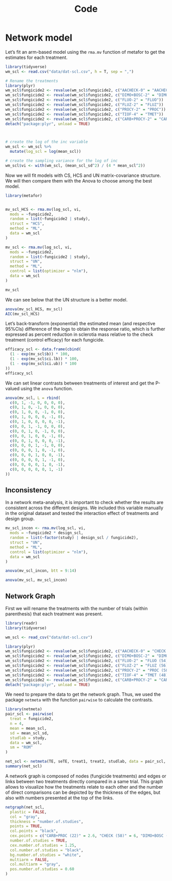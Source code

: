 % Code



# Network model

Let's fit an arm-based model using the `rma.mv` function of metafor to get the estimates for each treatment.


```{r}
library(tidyverse)
wm_scl <- read.csv("data/dat-scl.csv", h = T, sep = ",")

# Rename the treatments
library(plyr)
wm_scl$fungicide2 <- revalue(wm_scl$fungicide2, c("AACHECK-0" = "AACHECK"))
wm_scl$fungicide2 <- revalue(wm_scl$fungicide2, c("DIMO+BOSC-2" = "DIMO+BOSC"))
wm_scl$fungicide2 <- revalue(wm_scl$fungicide2, c("FLUO-2" = "FLUO"))
wm_scl$fungicide2 <- revalue(wm_scl$fungicide2, c("FLUZ-2" = "FLUZ"))
wm_scl$fungicide2 <- revalue(wm_scl$fungicide2, c("PROCY-2" = "PROC"))
wm_scl$fungicide2 <- revalue(wm_scl$fungicide2, c("TIOF-4" = "TMET"))
wm_scl$fungicide2 <- revalue(wm_scl$fungicide2, c("CARB+PROCY-2" = "CARB+PROC"))
detach("package:plyr", unload = TRUE)



# create the log of the inc variable
wm_scl <- wm_scl %>%
  mutate(log_scl = log(mean_scl))

# create the sampling variance for the log of inc
wm_scl$vi <- with(wm_scl, (mean_scl_sd^2) / (4 * mean_scl^2))
```


Now we will fit models with CS, HCS and UN matrix-covariance structure. We will then compare them with the Anova to choose among the best model.

```{r}

library(metafor)


mv_scl_HCS <- rma.mv(log_scl, vi,
  mods = ~fungicide2,
  random = list(~fungicide2 | study),
  struct = "HCS",
  method = "ML",
  data = wm_scl
)

mv_scl <- rma.mv(log_scl, vi,
  mods = ~fungicide2,
  random = list(~fungicide2 | study),
  struct = "UN",
  method = "ML",
  control = list(optimizer = "nlm"),
  data = wm_scl
)

mv_scl
```


We can see below that the UN structure is a better model.

```{r}

anova(mv_scl_HCS, mv_scl)
AIC(mv_scl_HCS)
```

Let's back-transform (exponential) the estimated mean (and respective 95%CIs) difference of the logs to obtain the response ratio, which is further expressed as percent reduction in sclerotia mass relative to the check treatment (control efficacy) for each fungicide. 

```{r}
efficacy_scl <- data.frame(cbind(
  (1 - exp(mv_scl$b)) * 100,
  (1 - exp(mv_scl$ci.lb)) * 100,
  (1 - exp(mv_scl$ci.ub)) * 100
))
efficacy_scl
```

We can set linear contrasts between treatments of interest and get the P-valued using the `anova` function.

```{r}
anova(mv_scl, L = rbind(
  c(0, 1, -1, 0, 0, 0, 0),
  c(0, 1, 0, -1, 0, 0, 0),
  c(0, 1, 0, 0, -1, 0, 0),
  c(0, 1, 0, 0, 0, -1, 0),
  c(0, 1, 0, 0, 0, 0, -1),
  c(0, 0, 1, -1, 0, 0, 0),
  c(0, 0, 1, 0, -1, 0, 0),
  c(0, 0, 1, 0, 0, -1, 0),
  c(0, 0, 1, 0, 0, 0, -1),
  c(0, 0, 0, 1, -1, 0, 0),
  c(0, 0, 0, 1, 0, -1, 0),
  c(0, 0, 0, 1, 0, 0, -1),
  c(0, 0, 0, 0, 1, -1, 0),
  c(0, 0, 0, 0, 1, 0, -1),
  c(0, 0, 0, 0, 0, 1, -1)
))
```


## Inconsistency 

In a network meta-analysis, it is important to check whether the results are consistent across the different designs. We included this variable manually in the original dataset and tested the interaction effect of treatments and design group.

```{r}

mv_scl_incon <- rma.mv(log_scl, vi,
  mods = ~fungicide2 * design_scl,
  random = list(~factor(study) | design_scl / fungicide2),
  struct = "UN",
  method = "ML",
  control = list(optimizer = "nlm"),
  data = wm_scl
)

anova(mv_scl_incon, btt = 9:14)

anova(mv_scl, mv_scl_incon)
```


## Network Graph


 

First we  will rename the treatments with the number of trials (within parenthesis) that each treatment was present.

```{r, warning=FALSE}
library(readr)
library(tidyverse)

wm_scl <- read_csv("data/dat-scl.csv")

library(plyr)
wm_scl$fungicide2 <- revalue(wm_scl$fungicide2, c("AACHECK-0" = "CHECK (58)"))
wm_scl$fungicide2 <- revalue(wm_scl$fungicide2, c("DIMO+BOSC-2" = "DIMO+BOSC (54)"))
wm_scl$fungicide2 <- revalue(wm_scl$fungicide2, c("FLUO-2" = "FLUO (54)"))
wm_scl$fungicide2 <- revalue(wm_scl$fungicide2, c("FLUZ-2" = "FLUZ (56)"))
wm_scl$fungicide2 <- revalue(wm_scl$fungicide2, c("PROCY-2" = "PROC (58)"))
wm_scl$fungicide2 <- revalue(wm_scl$fungicide2, c("TIOF-4" = "TMET (48)"))
wm_scl$fungicide2 <- revalue(wm_scl$fungicide2, c("CARB+PROCY-2" = "CARB+PROC (22)"))
detach("package:plyr", unload = TRUE)
```




We need to prepare the data to get the network graph. Thus, we used the package `netmeta` with the function `pairwise` to calculate the contrasts.

```{r message=FALSE, warning=FALSE}

library(netmeta)
pair_scl <- pairwise(
  treat = fungicide2,
  n = 4,
  mean = mean_scl,
  sd = mean_scl_sd,
  studlab = study,
  data = wm_scl,
  sm = "ROM"
)
```

```{r}
net_scl <- netmeta(TE, seTE, treat1, treat2, studlab, data = pair_scl, sm = "ROM", backtransf = TRUE)
summary(net_scl)
```



A network graph is composed of nodes (fungicide treatments) and edges or links between two treatments directly compared in a same trial. This graph allows to visualize how the treatments relate to each other and the number of direct comparisons can be depicted by the thickness of the edges, but also with numbers presented at the top of the links. 

```{r}


netgraph(net_scl,
  plastic = FALSE,
  col = "gray",
  thickness = "number.of.studies",
  points = TRUE,
  col.points = "black",
  cex.points = c("CARB+PROC (22)" = 2.6, "CHECK (58)" = 6, "DIMO+BOSC (54)" = 5.75, "FLUO (54)" = 5.75, "FLUZ (56)" = 5.75, "PROC (58)" = 6, "TMET (48)" = 4.86),
  number.of.studies = TRUE,
  cex.number.of.studies = 1.25,
  col.number.of.studies = "black",
  bg.number.of.studies = "white",
  multiarm = FALSE,
  col.multiarm = "gray",
  pos.number.of.studies = 0.60
)
```







